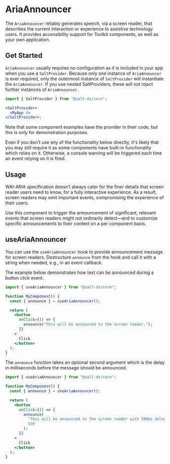 
<Meta title="Documentation/Core/Aria Announcer" />

# AriaAnnouncer

The `AriaAnnouncer` reliably generates speech, via a screen reader, that
describes the current interaction or experience to assistive technology users.
It provides accessibility support for Toolkit components, as well as your own
application.

## Get Started

`AriaAnnouncer` usually requires no configuration as it is included in your app when you use a `SaltProvider`. Because only one instance of
`AriaAnnouncer` is ever required, only the outermost instance of `SaltProvider` will instantiate the `AriaAnnouncer`. If you use
nested SaltProviders, these will not inject further instances of `AriaAnnouncer`.

```jsx
import { SaltProvider } from "@salt-ds/core";

<SaltProvider>
  <MyApp />
</SaltProvider>;
```

Note that some component examples have the provider in their code, but this is
only for demonstration purposes.

Even if you don't use any of the functionality below directly, it's likely that
you may still require it as some components have built-in functionality which
relies on it. Otherwise, a console warning will be triggered each time an event
relying on it is fired.

## Usage

WAI-ARIA specification doesn’t always cater for the finer details that screen
reader users need to know, for a fully interactive experience. As a result,
screen readers may omit important events, compromising the experience of their
users.

Use this component to trigger the announcement of significant, relevant events
that screen readers might not ordinarily detect—and to customize specific
announcements to their context on a per component basis.

## useAriaAnnouncer

You can use the `useAriaAnnouncer` hook to provide announcement message for
screen readers. Destructure `announce` from the hook and call it with a string
when needed, e.g., in an event callback.

The example below demonstrates how text can be announced during a button click
event.

```jsx
import { useAriaAnnouncer } from "@salt-ds/core";

function MyComponent() {
  const { announce } = useAriaAnnouncer();

  return (
    <button
      onClick={() => {
        announce("This will be announced to the screen reader.");
      }}
    >
      Click
    </button>
  );
}
```

The `announce` function takes an optional second argument which is the delay in milliseconds before the message should be announced.

```jsx
import { useAriaAnnouncer } from "@salt-ds/core";

function MyComponent() {
  const { announce } = useAriaAnnouncer();

  return (
    <button
      onClick={() => {
        announce(
          "This will be announced to the screen reader with 500ms delay.",
          500
        );
      }}
    >
      Click
    </button>
  );
}
```
